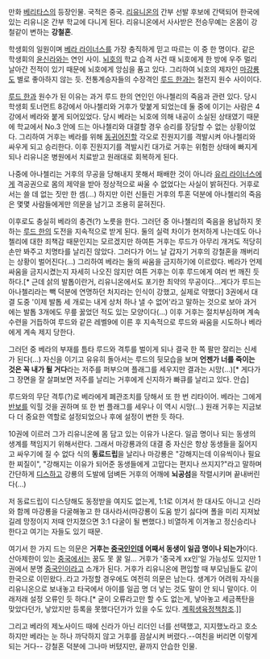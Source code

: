 만화 [[베리타스]]의 등장인물. 국적은 중국. [[리유니온]]의 간부 선발 후보에 간택되어 한국에 있는 리유니온 간부 학교에 다니게 된다. 리유니온에서 사사받은 전승무예는 온몸이 강철같이 변하는 '''강철혼'''.

학생회의 일원이며 [[베라 라이너스]]를 가장 충직하게 믿고 따르는 이 중 한 명이다. 같은 학생회의 [[윤신라]]와는 연인 사이. [[뇌호]]의 학교 습격 사건 때 뇌호에게 한 방에 우주 멀리 날아간 전적이 있기 때문에 뇌호에게 앙심을 품고 있다. 그리하여 뇌호의 제자인 [[마강룡]]도 별로 좋아하지 않는 듯. 전통계승자들의 수장격인 [[루드 한]]과는 철전지 원수 사이이다. 

[[루드 한]]과 원수가 된 이유는 과거 루드 한의 연인인 아나첼리의 죽음과 관련 있다. 당시 학생회 토너먼트 8강에서 아나첼리와 거후가 맞붙게 되었는데 둘 중에 이기는 사람은 4강에서 베라와 붙게 되어있었다. 당시 베라는 뇌호에 의해 내공이 소실된 상태였기 때문에 학교에서 No.3 안에 드는 아나첼리와 대결할 경우 승리를 장담할 수 없는 상황이었다. 그리하여 거후는 베라를 위해 [[동귀어진]]할 각오로 진원지기를 격발시켜 아나첼리와 싸우게 되고 승리한다. 이후 진원지기를 격발시킨 대가로 거후는 위험한 상태에 빠지게 되나 리유니온 병원에서 치료받고 원래대로 회복하게 된다.

나중에 아나첼리는 거후의 무공을 당해내지 못해서 패배한 것이 아니라 [[유리 라이너스]]에게 격공권으로 몸의 제약을 받아 정상적으로 싸울 수 없었다는 사실이 밝혀진다. 거후로서는 쓸 데 없는 짓만 한 셈(…) 하지만 이런 신들린 거후의 투혼 덕분에 아나첼리의 죽음은 몇몇 사람들에게만 의문을 남기고 조용히 묻혀진다.

이후로도 충실히 베라의 충견(?) 노릇을 한다. 그러던 중 아나첼리의 죽음을 용납하지 못하는 [[루드 한]]의 도전을 지속적으로 받게 된다. 둘의 실력 차이가 현저하게 나는데도 아나첼리에 대한 죄책감 때문인지는 모르겠지만 하여튼 거후는 루드가 아무리 개겨도 적당히 손만 봐주고 치명타를 날리진 않았다. 그러다가 어느 날 갑자기 거후의 강철혼을 깨버리는 상황이 벌어진다(…) 그리하여 베라는 둘의 싸움을 금지하기에 이르렀다. 베라가 언제 싸움을 금지시켰는지 자세히 나오진 않지만 여튼 거후는 이후 루드에게 여러 번 깨진 듯 하다.[* 근데 삵의 발톱이란거, 리유니온에서도 포기한 최약의 무공이다...게다가 루드는 아나첼리라는 빽 덕분에 연명하던 처지라는 인식이 강했고, 실제로 약했다] 3권에서 대결 도중 '이제 발톱 세 개로는 내게 상처 하나 낼 수 없어'라고 말하는 것으로 보아 과거에는 발톱 3개에도 무릎 꿇었던 적도 있는 모양이다(…) 이후 거후는 절치부심하며 계속 수련을 거듭하여 루드와 같은 레벨9에 이른 후 지속적으로 루드와 싸움을 시도하나 베라에게 계속 제지 당한다.

그러던 중 베라의 부재를 틈타 루드와 격투를 벌이게 되나 결국 한 쪽 팔만 잘리는 신세가 된다(…) 자신을 이기고 유유히 돌아서는 루드의 뒷모습을 보며 '''언젠가 너를 죽이는 것은 꼭 내가 될 거다'''라는 저주를 퍼부으며 플래그를 세우지만 결과는 시망(…)[* 게다가 그 장면을 잘 살펴보면 저주를 날리는 거후에게 신지하가 빠큐를 날리고 있다. 안습]

루드와의 무단 격투(?)로 베라에게 폐관조치를 당해서 또 한 번 리타이어. 베라는 그에게 [[반보]]를 익힐 것을 권하며 또 한 번 플래그를 세우나 이 역시 시망(…) 원래 거후는 지금보다 더 중요한 역할로 설정되었으나 후에 설정이 변한 듯 하다. 

10권에 이르러 그가 리유니온에 몸 담고 있는 이유가 나온다. 일곱 명이나 되는 동생의 생계를 책임지기 위해서란다. 그래서 마강룡과의 대결 중 자신은 항상 동생들을 짊어지고 싸우기에 질 수 없다 식의 '''동료드립'''을 날리나 마강룡은 "강해지는데 이유씩이나 필요한 찌질이", "강해지는 이유가 되어준 동생들에게 고맙다는 편지나 쓰지지?"라고 말하며 간단하게 [[디스]]하고 강룡의 도발에 덤벼든 거후의 어깨에 '''뇌공섬'''을 작렬시키며 끝내버린다(…)

저 동료드립이 디스당해도 동정받을 여지도 없는게, 1:1로 이겨서 한 대사도 아니고 신라와 함께 마강룡을 다굴해놓고 한 대사라서(마강룡이 도움 받기 싫다며 폴을 미리 지져놨길레 망정이지 저때 안지졌으면 3:1 다굴이 될 뻔했다.) 비열하게 이겨놓고 정신승리나 한다고 여기는 자들도 있기 때문.

여기서 한 가지 드는 의문은 '''거후는 [[중국인]]인데 어째서 동생이 일곱 명이나 되는가'''이다. 산아제한이 있는 [[중국]]에서는 꿈도 못 꿀 일… 거후가 '중국계 xx인'일 가능성도 있지만 1권에서 분명 [[중국인]]이라고 소개가 된다. 거후가 리유니온에 편입할 때 부모님들도 같이 한국으로 이민왔다..라고 가정할 경우에도 여전히 의문은 남는다. 생계가 어려워 자식을 리유니온으로 보내놓고 타국에서 아이를 일곱 명 더 낳는 것도 말이 안 되니 말이다. 이래저래 설정 오류인 듯 하다.[* 굳이 오류라고만 할 수도 없는게, 낳아놓고 세금폭탄을 맞았다던가, 낳았지만 등록을 못했다던가가 있을 수도 있다. [[계획생육정책]]참조.]]

그리고 베라의 제노사이드 때에 신라가 아닌 리더인 너를 선택했고, 지지했노라고 호소하지만 베라는 눈 하나 까닥하지 않고 거후를 끔살시켜 버렸다.--여친을 버리면 이렇게 되는 거다-- 강철혼 덕분에 그나마 버텼지만, 끝까지 안습한 인물.
